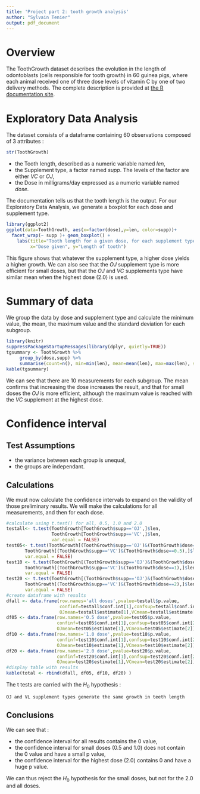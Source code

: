 ```yaml
---
title: 'Project part 2: tooth growth analysis'
author: "Sylvain Tenier"
output: pdf_document
---
```


# Overview

The ToothGrowth dataset describes the evolution in the length of odontoblasts (cells responsible for tooth growth) in 60 guinea pigs, where each animal received one of three dose levels of vitamin C by one of two delivery methods. The complete description is provided at [the R documentation site](https://stat.ethz.ch/R-manual/R-devel/library/datasets/html/ToothGrowth.html).

# Exploratory Data Analysis

The dataset consists of a dataframe containing 60 observations composed of 3 attributes :
```r
str(ToothGrowth)
```
- the Tooth length, described as a numeric variable named *len*, 
- the Supplement type, a factor named *supp*. The levels of the factor are either *VC* or *OJ*,
- the Dose in milligrams/day expressed as a numeric variable named *dose*.

The documentation tells us that the tooth length is the output. For our Exploratory Data Analysis, we generate a boxplot for each dose and supplement type.

```r
library(ggplot2)
ggplot(data=ToothGrowth, aes(x=factor(dose),y=len, color=supp))+
  facet_wrap(~ supp )+ geom_boxplot() +
    labs(title="Tooth length for a given dose, for each supplement type", 
         x="Dose given", y="Length of tooth")
```

This figure shows that whatever the supplement type, a higher dose yields a higher growth. We can also see that the *OJ* supplement type is more efficient for small doses, but that the *OJ* and *VC* supplements type have similar mean when the highest dose (2.0) is used.

# Summary of data

We group the data by dose and supplement type and calculate the minimum value, the mean, the maximum value and the standard deviation for each subgroup.

```r
library(knitr)
suppressPackageStartupMessages(library(dplyr, quietly=TRUE))
tgsummary <- ToothGrowth %>%
     group_by(dose,supp) %>%
     summarise(count=n(), min=min(len), mean=mean(len), max=max(len), sd=sd(len))
kable(tgsummary)
```

We can see that there are 10 measurements for each subgroup. The mean confirms that increasing the dose increases the result, and that for small doses the *OJ* is more efficient, although the maximum value is reached with the *VC* supplement at the highest dose. 


# Confidence interval

## Test Assumptions

- the variance between each group is unequal,
- the groups are independant.

## Calculations

We must now calculate the confidence intervals to expand on the validity of those preliminary results. We will make the calculations for all measurements, and then for each dose.

```r
#calculate using t.test() for all, 0.5, 1.0 and 2.0 
testall<- t.test(ToothGrowth[ToothGrowth$supp=='OJ',]$len,
                 ToothGrowth[ToothGrowth$supp=='VC',]$len, 
                 var.equal = FALSE)
test05<- t.test(ToothGrowth[(ToothGrowth$supp=='OJ')&(ToothGrowth$dose==0.5),]$len,
       ToothGrowth[(ToothGrowth$supp=='VC')&(ToothGrowth$dose==0.5),]$len,
       var.equal = FALSE)
test10 <- t.test(ToothGrowth[(ToothGrowth$supp=='OJ')&(ToothGrowth$dose==1),]$len,
       ToothGrowth[(ToothGrowth$supp=='VC')&(ToothGrowth$dose==1),]$len,
       var.equal = FALSE)
test20 <- t.test(ToothGrowth[(ToothGrowth$supp=='OJ')&(ToothGrowth$dose==2),]$len,
       ToothGrowth[(ToothGrowth$supp=='VC')&(ToothGrowth$dose==2),]$len,
       var.equal = FALSE)
#create dataframe with results
dfall <- data.frame(row.names='all doses',pvalue=testall$p.value,
                    confinf=testall$conf.int[1],confsup=testall$conf.int[2],
                    OJmean=testall$estimate[1],VCmean=testall$estimate[2])
df05 <- data.frame(row.names='O.5 dose',pvalue=test05$p.value,
                   confinf=test05$conf.int[1],confsup=test05$conf.int[2],
                   OJmean=test05$estimate[1],VCmean=test05$estimate[2])
df10 <- data.frame(row.names='1.0 dose',pvalue=test10$p.value,
                   confinf=test10$conf.int[1],confsup=test10$conf.int[2],
                   OJmean=test10$estimate[1],VCmean=test10$estimate[2])
df20 <- data.frame(row.names='2.0 dose',pvalue=test20$p.value,
                   confinf=test20$conf.int[1],confsup=test20$conf.int[2],
                   OJmean=test20$estimate[1],VCmean=test20$estimate[2])
#display table with results
kable(total <- rbind(dfall, df05, df10, df20) )
```

The t tests are carried with the $H_0$ hypothesis :

``` OJ and VL supplement types generate the same growth in teeth length```

## Conclusions

We can see that :

- the confidence interval for all results contains the 0 value,
- the confidence interval for small doses (0.5 and 1.0) does not contain the 0 value and have a small p value,
- the confidence interval for the highest dose (2.0) contains 0 and have a huge p value.

We can thus reject the $H_0$ hypothesis for the small doses, but not for the 2.0 and all doses.

